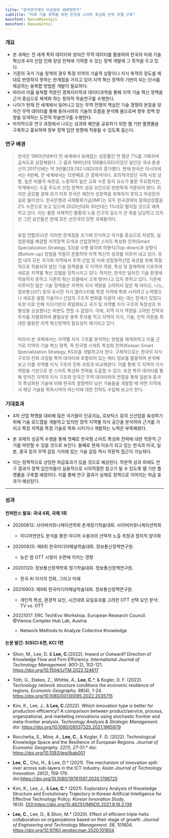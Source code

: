 ```yaml
---
title: "한국연구재단 이공분야 생애첫연구"
subtitle: "미래 기술 정책을 위한 한국형 스마트 특성화 전략 모델 구축"
mainfont: NanumMyeongjo
monofont: NanumGothic
---
```


### 개요

-   본 과제는 전 세계 특허 데이터와 양자간 무역 데이터를 활용하여 한국의 미래 기술 혁신과 4차 산업 인재 양성 전략에 기여할 수 있는 정책 개발에 그 목적을 두고 있다.
-   기존의 국가 기술 정책의 경우 특정 지역의 기술적 상황이나 지식 축적의 정도를 제대로 반영하지 못하는 한계점을 가지고 있어 지역 혁신 정책의 기반이 되는 단서를 제공하는 융복합 방법론 개발이 필요하다.
-   따라서 이를 융복합 학문인 경제지리학과 데이터과학을 통해 지역 기술 혁신 정책을 근거 중심으로 체계화 하는 창의적 학술연구를 수행한다.
-   나아가 현재 전 세계에서 일어나고 있는 무역 전쟁의 핵심인 기술 경쟁의 본질을 양자간 무역 데이터를 통해 동아시아의 기술의 흐름을 분석해 봄으로써 향후 정책 방향을 모색하는 도전적 학술연구를 수행한다.
-   마지막으로 연구 과정에서 나오는 성과와 혜안을 공유하기 위한 웹 기반 플랫폼을 구축하고 홍보하여 정부 정책 입안 방향에 적용될 수 있도록 돕는다.

### 연구 배경

> 한국은 1960년대부터 전 세계에서 유례없는 성장률인 연 평균 7%를 기록하며 급속도로 성장해왔다. 그 결과 1960년대 158불(USD)이었던 일인당 국내 총생산이 2017년에는 약 3만불(29,742 USD)까지 증가했다. 현재 한국은 아시아에서는 4번째, 전 세계에서는 12번째로 큰 경제국이다. 호의적이었던 국제 시장 상황, 높은 비율의 숙련공, 노동력의 높은 교육 수준 등의 요소가 물론 주요했지만, 학계에서는 수출 주도의 산업 정책이 성공 요인으로 빈번하게 거론되어 왔다. 하지만 글로벌 경제 위기 이후 한국은 예전의 성장력을 회복하지 못하고 저성장의 길로 들어섰다. 한국은행과 국제통화기금(IMF)는 모두 한국경제의 잠재성장률을 2% 수준으로 보고 있으며 2020년대와 30년대는 1%대로 떨어질 것으로 예측하고 있다. 이는 물론 국제적인 불황과 노동 인구의 감소가 큰 축을 담당하고 있지만 그런 요인들은 현재 모든 선진국의 당면 과제들이다.
>
> \
> 유럽 연합(EU)은 이러한 문제점을 조기에 인식하고 국가를 중심으로 저성장, 실업문제를 해결할 지역정책 모색과 산업정책인 스마트 특성화 전략(Smart Specialization Strategy, S3)을 수행 중이며 하향식(Top-down)과 상향식(Bottom-up) 방법을 적절히 혼합하여 지역 혁신의 성과를 이루어 내고 있다. 유럽 내의 모든 국가와 지역에서 주력 산업 및 미래 성장동력산업 육성을 위해 획일적으로 적용되어 왔던 기술 정책들을 각 지역의 역량, 특성 및 잠재력에 기초하여 새로운 지역별 혁신 모델을 정착시키고 있다. 하지만, 한국은 달라진 기술 환경에 적응하지 못하고 기존의 혁신 모델에서 크게 벗어나고 있지 못하고 있다. 기존에 이루어진 많은 기술 정책들은 지역의 지식 역량을 고려하지 않은 채 바이오, 나노, 정보통신(IT) 등의 유사한 지식 클러스터를 특정 지역에 특화 시키려고 노력했으나 새로운 융합 기술이나 산업의 구조적 변화를 이끌어 내는 데는 한계가 있었다. 또한 이로 인해 지식기반이 획일화되고 국가 및 지역별 지식 구조의 독창성과 차별성을 상실했다는 비판도 면할 수 없었다. 이에, 지역 지식 역량을 고려한 전략과 투자를 차별화하여 불필요한 중복 투자를 막고 지역의 지식, 기술, 인적 자원을 최대한 활용한 지역 혁신정책의 필요성이 제기되고 있다.
>
> \
> 따라서 본 과제에서는 지역별 지식 구조를 분석하는 방법을 체계화하고 이를 근거로 지역의 기술 혁신 정책, 즉 한국형 스마트 특성화 전략(Korean Smart Specialization Strategy, KS3)을 개발하고자 한다. 구체적으로는 한국의 지식 구조의 진화 과정을 특허 데이터에 포함되어 있는 메타 정보를 활용하여 분석해보고 이를 지역별 지식 구조의 진화 과정과 비교해본다. 이를 통해 각 지역의 지식 역량을 기반으로 한 스마트 특성화 전략을 도출할 수 있다. 또한 특허 데이터를 통해 얻어진 지역의 지식 구조와 양국간 무역 데이터와의 연결을 통해 일본과 중국의 특성화된 기술에 비해 한국의 경쟁력이 낮은 기술들을 개발할 때 어떤 지역에서 해당 기술을 특화시켜야 하는지에 대한 전략도 수립해 보고자 한다.

### 기대효과

-   4차 산업 혁명을 대비해 많은 국가들이 인공지능, 로보틱스 등의 신산업을 육성하기 위해 기술 로드맵을 개발하고 있지만 정작 지역별 지식 공간을 분석하여 근거를 가지고 특정 지역을 특정 기술로 특화 시키거나 개발하는 노력은 부족해왔다.

-   본 과제의 성공적 수행을 통해 첫째로 한국형 스마트 특성화 전략에 대한 학문적 근거를 마련할 수 있을 것으로 보인다. 둘째로 현재 이슈가 되고 있는 한국과 미국, 일본, 중국 등의 무역 갈등 기저에 있는 기술 갈등 역시 학문적 접근이 가능하다.

-   이는 정책적으로 상당한 파급효과가 있을 것으로 예상된다. 학문적 성과 외에도 연구 결과가 정책 입안자들이 실용적으로 시의적절한 참고가 될 수 있도록 웹 기반 플랫폼을 구축할 예정이다. 이를 통해 연구 결과가 실제로 정책으로 이어지는 파급 효과가 예상된다.

------------------------------------------------------------------------

### 성과

#### 컨퍼런스 발표: 국내 4회, 국제 1회

-   20200612: 사이버커뮤니케이션학회 춘계정기학술대회. 사이버커뮤니케이션학회

    -   미디어연관도 분석을 통한 미디어 수용자의 선택적 노출 측정과 정치적 양극화

-   20200925: 제8회 한국미디어패널학술대회. 정보통신정책연구원.

    -   늦은 밤 OTT 시청이 수면에 끼치는 영향

```{=html}
<!-- -->
```
-   20201120: 정보통신정책학회 정기학술대회. 정보통신정책연구원.

    -   한국 AI 지식의 진화, 그리고 미래

-   20210903: 제9회 한국미디어패널학술대회. 정보통신정책연구원.

    -   개인적 특성, 환경적 요인, 시간대와 요일효과를 고려한 OTT 선택 요인 분석: TV vs. OTT

-   20221017: ERC TechEvo Workshop. European Research Council. \@Vienna Complex Hub Lab, Austria

    -   Network Methods to Analyze Collective Knowledge

#### 논문 발간: S(S)CI 6편, KCI 1편

-   Shon, M., Lee, D. & **Lee, C.**(2022). Inward or Outward? Direction of Knowledge Flow and Firm Efficiency. *International Journal of Technology Management. 90*(1-2), 102-121. <https://doi.org/10.1504/IJTM.2022.124617>

-   Tóth, G., Elekes, Z., Whittle, A., **Lee, C.**\*, & Kogler, D. F. (2022). Technology network structure conditions the economic resilience of regions. *Economic Geography. 98*(4), 1-24. <https://doi.org/10.1080/00130095.2022.2035715>

-   Kim, K., Lee, J., & **Lee, C.**(2022). Which innovation type is better for production efficiency? A comparison between product/service, process, organizational, and marketing innovations using stochastic frontier and meta-frontier analysis. *Technology Analysis & Strategic Management.* doi: <https://doi.org/10.1080/09537325.2021.1965979>

-   Rocchetta, S.*, Mina, A*., **Lee, C.**, & Kogler, F. D. (2022). Technological Knowledge Space and the Resilience of European Regions. *Journal of Economic Geography. 22(1), 27-51*.\* doi: <https://doi.org/10.1093/jeg/lbab001>

-   **Lee, C.**, Cho, H., & Lee, D.\* (2021). The mechanism of innovation spill-over across sub-layers in the ICT industry. *Asian Journal of Technology Innovation. 29*(2), 159-179. doi:<https://doi.org/10.1080/19761597.2020.1796725>

-   Kim, K., Lee, J., & **Lee, C.**\* (2021). Exploratory Analysis of Knowledge Structure and Evolutionary Trajectory in Korean Artificial Intelligence for Effective Technology Policy. *Korean Innovation Study*, 16(3). [DOI:https://doi.org/10.46251/INNOS.2021.8.16.3.139](https://doi.org/10.46251/INNOS.2021.8.16.3.139)

-   **Lee, C.**, Lee, D., & Shon, M.\* (2020). Effect of efficient triple-helix collaboration on organizations based on their stage of growth. *Journal of Engineering and Technology Management*. *58*, 101604. <https://doi.org/10.1016/j.jengtecman.2020.101604>
